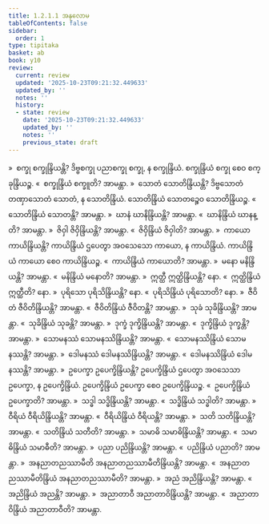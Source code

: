 ```yaml
---
title: 1.2.1.1 အနုလောမ
tableOfContents: false
sidebar:
  order: 1
type: tipitaka
basket: ab
book: y10
review:
  current: review
  updated: '2025-10-23T09:21:32.449633'
  updated_by: ''
  notes: ''
  history:
  - state: review
    date: '2025-10-23T09:21:32.449633'
    updated_by: ''
    notes: ''
    previous_state: draft
---
```



<ReviewStatus review={frontmatter.review} showDetails={true} />

<HypothesisAnnotation frontmatter={frontmatter} />

<DynamicBreadcrumb />

<Division number="94" book="y10" e="ch" v="35" p="86">

<Paragraph number="558" book="y10">
»  စက္ခု စက္ခုန္ဒြိယန္တိ?
</Paragraph>

<Paragraph number="559" book="y10">
ဒိဗ္ဗစက္ခု ပညာစက္ခု စက္ခု, န စက္ခုန္ဒြိယံ. စက္ခုန္ဒြိယံ စက္ခု စေဝ စက္ခုန္ဒြိယဉ္စ.
</Paragraph>

<Paragraph number="560" book="y10">
«  စက္ခုန္ဒြိယံ စက္ခူတိ? အာမန္တာ.
</Paragraph>

<Paragraph number="561" book="y10">
»  သောတံ သောတိန္ဒြိယန္တိ?
</Paragraph>

<Paragraph number="562" book="y10">
ဒိဗ္ဗသောတံ တဏှာသောတံ သောတံ, န သောတိန္ဒြိယံ. သောတိန္ဒြိယံ သောတဉ္စေဝ သောတိန္ဒြိယဉ္စ.
</Paragraph>

<Paragraph number="563" book="y10">
«  သောတိန္ဒြိယံ သောတန္တိ? အာမန္တာ.
</Paragraph>

<Paragraph number="564" book="y10">
»  ဃာနံ ဃာနိန္ဒြိယန္တိ? အာမန္တာ.
</Paragraph>

<Paragraph number="565" book="y10">
«  ဃာနိန္ဒြိယံ ဃာနန္တိ? အာမန္တာ.
</Paragraph>

<Paragraph number="566" book="y10">
»  ဇိဝှါ ဇိဝှိန္ဒြိယန္တိ? အာမန္တာ.
</Paragraph>

<Paragraph number="567" book="y10">
«  ဇိဝှိန္ဒြိယံ ဇိဝှါတိ? အာမန္တာ.
</Paragraph>

<Paragraph number="568" book="y10">
»  ကာယော ကာယိန္ဒြိယန္တိ?
</Paragraph>

<Paragraph number="569" book="y10">
ကာယိန္ဒြိယံ ဌပေတွာ အဝသေသော ကာယော, န ကာယိန္ဒြိယံ. ကာယိန္ဒြိယံ ကာယော စေဝ ကာယိန္ဒြိယဉ္စ.
</Paragraph>

<Paragraph number="570" book="y10">
«  ကာယိန္ဒြိယံ ကာယောတိ? အာမန္တာ.
</Paragraph>

<Paragraph number="571" book="y10">
»  မနော မနိန္ဒြိယန္တိ? အာမန္တာ.
</Paragraph>

<Paragraph number="572" book="y10">
«  မနိန္ဒြိယံ မနောတိ? အာမန္တာ.
</Paragraph>

<Paragraph number="573" book="y10">
»  ဣတ္ထီ ဣတ္ထိန္ဒြိယန္တိ? နော.
</Paragraph>

<Paragraph number="574" book="y10">
«  ဣတ္ထိန္ဒြိယံ ဣတ္ထီတိ? နော.
</Paragraph>

<Paragraph number="575" book="y10">
»  ပုရိသော ပုရိသိန္ဒြိယန္တိ? နော.
</Paragraph>

<Paragraph number="576" book="y10">
«  ပုရိသိန္ဒြိယံ ပုရိသောတိ? နော.
</Paragraph>

<Paragraph number="577" book="y10">
»  ဇီဝိတံ ဇီဝိတိန္ဒြိယန္တိ? အာမန္တာ.
</Paragraph>

<Paragraph number="578" book="y10">
«  ဇီဝိတိန္ဒြိယံ ဇီဝိတန္တိ? အာမန္တာ.
</Paragraph>

<Paragraph number="579" book="y10">
»  သုခံ သုခိန္ဒြိယန္တိ? အာမန္တာ.
</Paragraph>

<Paragraph number="580" book="y10">
«  သုခိန္ဒြိယံ သုခန္တိ? အာမန္တာ.
</Paragraph>

<Paragraph number="581" book="y10">
»  ဒုက္ခံ ဒုက္ခိန္ဒြိယန္တိ? အာမန္တာ.
</Paragraph>

<Paragraph number="582" book="y10">
«  ဒုက္ခိန္ဒြိယံ ဒုက္ခန္တိ? အာမန္တာ.
</Paragraph>

<Paragraph number="583" book="y10">
»  သောမနဿံ သောမနဿိန္ဒြိယန္တိ? အာမန္တာ.
</Paragraph>

<Paragraph number="584" book="y10">
«  သောမနဿိန္ဒြိယံ သောမနဿန္တိ? အာမန္တာ.
</Paragraph>

<Paragraph number="585" book="y10">
»  ဒေါမနဿံ ဒေါမနဿိန္ဒြိယန္တိ? အာမန္တာ.
</Paragraph>

<Paragraph number="586" book="y10">
«  ဒေါမနဿိန္ဒြိယံ ဒေါမနဿန္တိ? အာမန္တာ.
</Paragraph>

<Paragraph number="587" book="y10">
»  ဥပေက္ခာ ဥပေက္ခိန္ဒြိယန္တိ?
</Paragraph>

<Paragraph number="588" book="y10">
ဥပေက္ခိန္ဒြိယံ ဌပေတွာ အဝသေသာ ဥပေက္ခာ, န ဥပေက္ခိန္ဒြိယံ. ဥပေက္ခိန္ဒြိယံ ဥပေက္ခာ စေဝ ဥပေက္ခိန္ဒြိယဉ္စ.
</Paragraph>

<Paragraph number="589" book="y10">
«  ဥပေက္ခိန္ဒြိယံ ဥပေက္ခာတိ? အာမန္တာ.
</Paragraph>

<Paragraph number="590" book="y10">
»  သဒ္ဓါ သဒ္ဓိန္ဒြိယန္တိ? အာမန္တာ.
</Paragraph>

<Paragraph number="591" book="y10">
«  သဒ္ဓိန္ဒြိယံ သဒ္ဓါတိ? အာမန္တာ.
</Paragraph>

<Paragraph number="592" book="y10">
»  ဝီရိယံ ဝီရိယိန္ဒြိယန္တိ? အာမန္တာ.
</Paragraph>

<Paragraph number="593" book="y10">
«  ဝီရိယိန္ဒြိယံ ဝီရိယန္တိ? အာမန္တာ.
</Paragraph>

<Paragraph number="594" book="y10">
»  သတိ သတိန္ဒြိယန္တိ? အာမန္တာ.
</Paragraph>

<Paragraph number="595" book="y10">
«  သတိန္ဒြိယံ သတီတိ? အာမန္တာ.
</Paragraph>

<Paragraph number="596" book="y10">
»  သမာဓိ သမာဓိန္ဒြိယန္တိ? အာမန္တာ.
</Paragraph>

<Paragraph number="597" book="y10">
«  သမာဓိန္ဒြိယံ သမာဓီတိ? အာမန္တာ.
</Paragraph>

<Paragraph number="598" book="y10">
»  ပညာ ပညိန္ဒြိယန္တိ? အာမန္တာ.
</Paragraph>

<Paragraph number="599" book="y10">
«  ပညိန္ဒြိယံ ပညာတိ? အာမန္တာ.
</Paragraph>

<Paragraph number="600" book="y10">
»  အနညာတညဿာမီတိ အနညာတညဿာမီတိန္ဒြိယန္တိ? အာမန္တာ.
</Paragraph>

<Paragraph number="601" book="y10">
«  အနညာတညဿာမီတိန္ဒြိယံ အနညာတညဿာမီတိ? အာမန္တာ.
</Paragraph>

<Paragraph number="602" book="y10">
»  အညံ အညိန္ဒြိယန္တိ? အာမန္တာ.
</Paragraph>

<Paragraph number="603" book="y10">
«  အညိန္ဒြိယံ အညန္တိ? အာမန္တာ.
</Paragraph>

<Paragraph number="604" book="y10">
»  အညာတာဝီ အညာတာဝိန္ဒြိယန္တိ? အာမန္တာ.
</Paragraph>

<Paragraph number="605" book="y10">
«  အညာတာဝိန္ဒြိယံ အညာတာဝီတိ? အာမန္တာ.
</Paragraph>
</Division>